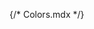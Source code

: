 {/* Colors.mdx */}


<Meta title="App/Colors" />

<ColorPalette>
  <ColorItem
    title="theme.color.greyscale"
    subtitle="Some of the greys"
    colors={{ White: '#FFFFFF', Alabaster: '#F8F8F8', Concrete: '#F3F3F3' }}
  />
  <ColorItem 
    title="theme.color.primary" 
    subtitle="Coral" 
    colors={{ WildWatermelon: '#FF4785' }} 
  />
  <ColorItem 
    title="theme.color.secondary" 
    subtitle="Ocean" 
    colors={{ DodgerBlue: '#1EA7FD' }} 
  />
  <ColorItem
    title="theme.color.positive"
    subtitle="Green"
    colors={{
      Apple: 'rgba(102,191,60,1)',
      Apple80: 'rgba(102,191,60,.8)',
      Apple60: 'rgba(102,191,60,.6)',
      Apple30: 'rgba(102,191,60,.3)',
    }}
  />
  <ColorItem
    title="gradient"
    subtitle="Grayscale"
    colors={{
      Gradient: 'linear-gradient(to right,white,black)',
    }}
  />
  <ColorItem
    title="gradient"
    subtitle="Grayscale"
    colors={['linear-gradient(65deg,white,black)']}
  />
</ColorPalette>